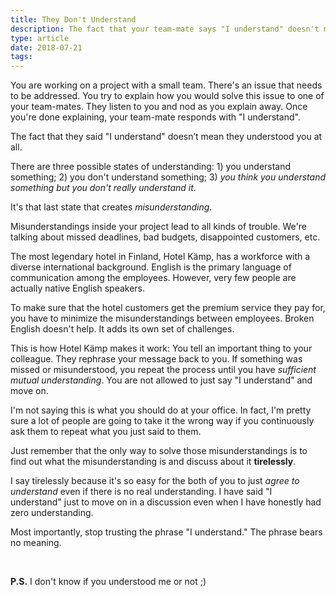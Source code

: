 ```yaml
---
title: They Don't Understand
description: The fact that your team-mate says "I understand" doesn't mean they understood you at all
type: article
date: 2018-07-21
tags:
---
```


You are working on a project with a small team. There's an issue that needs to be addressed. You try to explain how you would solve this issue to one of your team-mates. They listen to you and nod as you explain away. Once you're done explaining, your team-mate responds with "I understand".

The fact that they said "I understand" doesn’t mean they understood you at all.

There are three possible states of understanding: 1) you understand something; 2) you don't understand something; 3) _you think you understand something but you don't really understand it_.

It's that last state that creates _misunderstanding_.

Misunderstandings inside your project lead to all kinds of trouble. We're talking about missed deadlines, bad budgets, disappointed customers, etc.

The most legendary hotel in Finland, Hotel Kämp, has a workforce with a diverse international background. English is the primary language of communication among the employees. However, very few people are actually native English speakers.

To make sure that the hotel customers get the premium service they pay for, you have to minimize the misunderstandings between employees. Broken English doesn't help. It adds its own set of challenges.

This is how Hotel Kämp makes it work: You tell an important thing to your colleague. They rephrase your message back to you. If something was missed or misunderstood, you repeat the process until you have _sufficient mutual understanding_. You are not allowed to just say "I understand" and move on.

I'm not saying this is what you should do at your office. In fact, I'm pretty sure a lot of people are going to take it the wrong way if you continuously ask them to repeat what you just said to them.

Just remember that the only way to solve those misunderstandings is to find out what the misunderstanding is and discuss about it **tirelessly**.

I say tirelessly because it's so easy for the both of you to just _agree to understand_ even if there is no real understanding. I have said "I understand" just to move on in a discussion even when I have honestly had zero understanding.

Most importantly, stop trusting the phrase "I understand." The phrase bears no meaning.

<br />

**P.S.** I don't know if you understood me or not ;)
